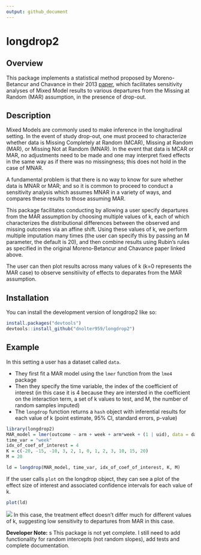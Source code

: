 ```yaml
---
output: github_document
---
```


# longdrop2

## Overview

This package implements a statistical method proposed by Moreno-Betancur and Chavance in their 2013 [paper](https://journals.sagepub.com/doi/10.1177/0962280213490014), which facilitates sensitivity analyses of Mixed Model results to various departures from the Missing at Random (MAR) assumption, in the presence of drop-out.  

## Description

Mixed Models are commonly used to make inference in the longitudinal setting. In the event of study drop-out, one must proceed to characterize whether data is Missing Completely at Random (MCAR), Missing at Random (MAR), or Missing Not at Random (MNAR). In the event that data is MCAR or MAR, no adjustments need to be made and one may interpret fixed effects in the same way as if there was no missingness; this does not hold in the case of MNAR. 

A fundamental problem is that there is no way to know for sure whether data is MNAR or MAR; and so it is common to proceed to conduct a sensitivity analysis which assumes MNAR in a variety of ways, and compares these results to those assuming MAR. 

This package facilitates conducting by allowing a user specify departures from the MAR assumption by choosing multiple values of k, each of which characterizes the distributional differences between the observed and missing outcomes via an affine shift. Using these values of k, we perform multiple imputation many times (the user can specify this by passing an M parameter, the default is 20), and then combine results using Rubin's rules as specified in the original Moreno-Betancur and Chavance paper linked above. 

The user can then plot results across many values of k (k=0 represents the MAR case) to observe sensitiivity of effects to deparates from the MAR assumption.

## Installation

You can install the development version of longdrop2 like so:

``` r
install.packages("devtools")
devtools::install_github("dnolter959/longdrop2")
```

## Example

In this setting a user has a dataset called `data`. 

- They first fit a MAR model using the `lmer` function from the `lme4` package
- Then they specify the time variable, the index of the coefficient of interest (in this case it is 4 because they are intersted in the coefficient on the interaction term, a set of k values to test, and M, the number of random samples imputed)
- The `longdrop` function returns a `hash` object with inferential results for each value of k (point estimate, 95% CI, standard errors, p-value)

```r
library(longdrop2)
MAR_model = lmer(outcome ~ arm + week + arm*week + (1 | uid), data = data)
time_var = "week"
idx_of_coef_of_interest = 4
K = c(-20, -15, -10, 3, 2, 1, 0, 1, 2, 3, 10, 15, 20)
M = 20

ld = longdrop(MAR_model, time_var, idx_of_coef_of_interest, K, M)
```

If the user calls `plot` on the longdrop object, they can see a plot of the effect size of interest and associated confidence intervals for each value of k. 

```r
plot(ld)
```

![](man/figures/effect-by-k.png)
In this case, the treatment effect doesn't differ much for different values of k, suggesting low sensitivity to departures from MAR in this case. 


**Developer Note:**
s
This package is not yet complete. I still need to add functionality for random intercepts (not random slopes), add tests and complete documentation.

